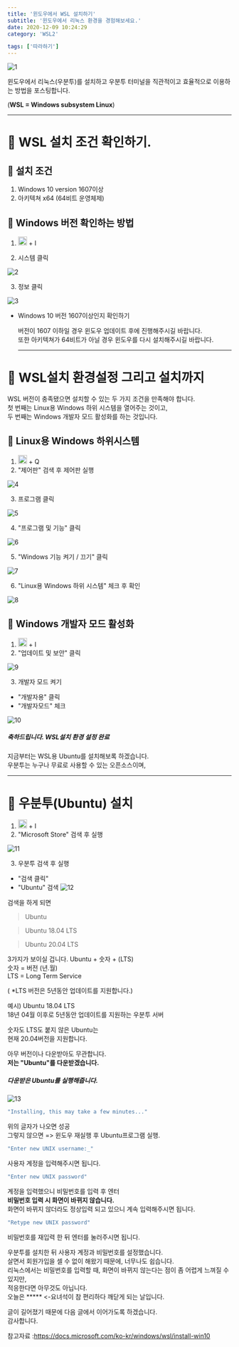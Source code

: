```yaml
---
title: '윈도우에서 WSL 설치하기'
subtitle: '윈도우에서 리눅스 환경을 경험해보세요.'
date: 2020-12-09 10:24:29
category: 'WSL2'

tags: ['따라하기']
---
```


![1](1.jpg)

윈도우에서 리눅스(우분투)를 설치하고 우분투 터미널을 직관적이고 효율적으로 이용하는
방법을 포스팅합니다.

(**WSL = Windows subsystem Linux**)

---

# 🚀 WSL 설치 조건 확인하기.

## 🔨 설치 조건

1. Windows 10 version 1607이상
2. 아키텍쳐 x64 (64비트 운영체제)

## 🔨 Windows 버전 확인하는 방법

1. <img
     style='width:20px; height:20px; padding:0; margin:0; '
     src='https://noticon-static.tammolo.com/dgggcrkxq/image/upload/v1582583152/noticon/qlhypk70sylyuadvnlnj.png'
   /> + I

2. 시스템 클릭

![2](2.jpg)

3. 정보 클릭

![3](3.jpg)

- Windows 10 버전 1607이상인지 확인하기

  버전이 1607 이하일 경우 윈도우 업데이트 후에 진행해주시길 바랍니다.  
   또한 아키텍쳐가 64비트가 아닐 경우 윈도우를 다시 설치해주시길 바랍니다.

  ***

# 🚀 WSL설치 환경설정 그리고 설치까지

WSL 버전이 충족됐으면 설치할 수 있는 두 가지 조건을 만족해야 합니다.  
첫 번째는 Linux용 Windows 하위 시스템을 열어주는 것이고,  
두 번째는 Windows 개발자 모드 활성화를 하는 것입니다.

## 🔨 Linux용 Windows 하위시스템

1. <img
     style='width:20px; height:20px; padding:0; margin:0; '
     src='https://noticon-static.tammolo.com/dgggcrkxq/image/upload/v1582583152/noticon/qlhypk70sylyuadvnlnj.png'
   /> + Q
2. "제어판" 검색 후 제어판 실행

![4](4.jpg)

3. 프로그램 클릭

![5](5.jpg)

4. "프로그램 및 기능" 클릭

![6](6.jpg)

5. "Windows 기능 켜기 / 끄기" 클릭

![7](7.jpg)

6. "Linux용 Windows 하위 시스템" 체크 후 확인

![8](8.jpg)

## 🔨 Windows 개발자 모드 활성화

1. <img
     style='width:20px; height:20px; padding:0; margin:0; '
     src='https://noticon-static.tammolo.com/dgggcrkxq/image/upload/v1582583152/noticon/qlhypk70sylyuadvnlnj.png'
   /> + I
2. "업데이트 및 보안" 클릭

![9](9.jpg)

3. 개발자 모드 켜기

- "개발자용" 클릭
- "개발자모드" 체크

![10](10.jpg)

##### 축하드립니다. WSL설치 환경 설정 완료

지금부터는 WSL용 Ubuntu를 설치해보록 하겠습니다.  
우분투는 누구나 무료로 사용할 수 있는 오픈소스이며,

---

# 🚀 우분투(Ubuntu) 설치

1. <img
     style='width:20px; height:20px; padding:0; margin:0; '
     src='https://noticon-static.tammolo.com/dgggcrkxq/image/upload/v1582583152/noticon/qlhypk70sylyuadvnlnj.png'
   /> + I
2. "Microsoft Store" 검색 후 실행

![11](11.jpg)

3. 우분투 검색 후 실행

- "검색 클릭"
- "Ubuntu" 검색
  ![12](12.jpg)

검색을 하게 되면

> Ubuntu

> Ubuntu 18.04 LTS

> Ubuntu 20.04 LTS

3가지가 보이실 겁니다.
Ubuntu + 숫자 + (LTS)  
숫자 = 버전 (년.월)  
LTS = Long Term Service

( \*LTS 버전은 5년동안 업데이트를 지원합니다.)

예시) Ubuntu 18.04 LTS  
18년 04월 이후로 5년동안 업데이트를 지원하는 우분투 서버

숫자도 LTS도 붙지 않은 Ubuntu는  
현재 20.04버전을 지원합니다.

아무 버전이나 다운받아도 무관합니다.  
**저는 "Ubuntu"를 다운받겠습니다.**

##### 다운받은 Ubuntu를 실행해줍니다.

![13](13.jpg)

```bash
"Installing, this may take a few minutes..."
```

위의 글자가 나오면 성공  
그렇지 않으면 => 윈도우 재실행 후 Ubuntu프로그램 실행.

```bash
"Enter new UNIX username:_"
```

사용자 계정을 입력해주시면 됩니다.

```bash
"Enter new UNIX password"
```

계정을 입력했으니 비밀번호를 입력 후 엔터  
**비밀번호 입력 시 화면이 바뀌지 않습니다.**  
화면이 바뀌지 않더라도 정상입력 되고 있으니 계속 입력해주시면 됩니다.

```bash
"Retype new UNIX password"
```

비밀번호를 재입력 한 뒤 엔터를 눌러주시면 됩니다.

우분투를 설치한 뒤 사용자 계정과 비밀번호를 설정했습니다.  
살면서 회원가입을 셀 수 없이 해왔기 때문에, 너무나도 쉽습니다.  
리눅스에서는 비밀번호를 입력할 때, 화면이 바뀌지 않는다는 점이 좀 어렵게 느껴질 수 있지만,  
적응한다면 아무것도 아닙니다.  
오늘은 \*\*\*\*\* <-요녀석이 참 편리하다 깨닫게 되는 날입니다.

글이 길어졌기 때문에 다음 글에서 이어가도록 하겠습니다.  
감사합니다.

참고자료 :https://docs.microsoft.com/ko-kr/windows/wsl/install-win10
